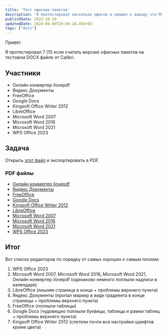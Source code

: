 ```yaml
---
title: 'Тест офисных пакетов'
description: 'Я протестировал несколько офисов и пришел к выводу что MS Office не самый лучший'
publishDate: 2023-10-29
updatedDate: 2024-08-09T20:48:28.494+03
tags: ["docs"]
---
```


Привет.

Я протестировал 7 (10 если считать версии) офисных пакетов на тестовом DOCX файле от Calibri.

## Участники

- Онлайн конвертер ilovepdf
- Яндекс Документы
- FreeOffice
- Google Docs
- Kingsoft Office Writer 2012
- LibreOffice
- Microsoft Word 2007
- Microsoft Word 2016
- Microsoft Word 2021
- WPS Office 2023

## Задача

Открыть [этот файл](/uploads/test-of-offices/testing_file.docx) и экспортировать в PDF.

### PDF файлы

- [Онлайн конвертер ilovepdf](/uploads/test-of-offices/online_converter_ilovepdf.pdf)
- [Яндекс Документы](/uploads/test-of-offices/yandex_docs.pdf)
- [FreeOffice](/uploads/test-of-offices/freeoffice.pdf)
- [Google Docs](/uploads/test-of-offices/google_docs.pdf)
- [Kingsoft Office Writer 2012](/uploads/test-of-offices/kingsoft_office_writer_2012.pdf)
- [LibreOffice](/uploads/test-of-offices/libreoffice.pdf)
- [Microsoft Word 2007](/uploads/test-of-offices/microsoft_word_2007.pdf)
- [Microsoft Word 2016](/uploads/test-of-offices/microsoft_word_2016.pdf)
- [Microsoft Word 2021](/uploads/test-of-offices/microsoft_word_2021.pdf)
- [WPS Office 2023](/uploads/test-of-offices/wps_office_2023.pdf)

## Итог

Вот список редакторов по порядку от самых хороших к самым плохим:

1. WPS Office 2023
2. Microsoft Word 2007, Microsoft Word 2016, Microsoft Word 2021, Онлайн конвертер ilovepdf (одинаково немного поплыли надписи в календаре)
3. LibreOffice (лишняя страница в конце + проблемы верхнего пункта)
4. Яндекс Документы (пропал маркер в виде градиента в конце страницы + проблемы верхнего пункта)
5. FreeOffice (поплыли таблицы)
6. Google Docs (чудовищно поплыли буквицы, таблицы и рамки таблиц + проблемы верхнего пункта)
7. Kingsoft Office Writer 2012 (слетели почти все настройки шрифтов кроме цвета)
